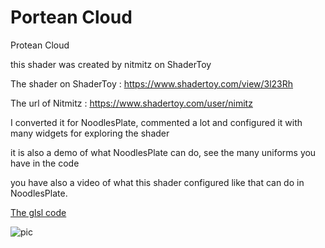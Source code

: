 ---
sidebar_position: 2
---

# Portean Cloud

Protean Cloud 

this shader was created by nitmitz on ShaderToy

The shader on ShaderToy : https://www.shadertoy.com/view/3l23Rh
 
The url of Nitmitz : https://www.shadertoy.com/user/nimitz

I converted it for NoodlesPlate, commented a lot 
and configured it with many widgets for exploring the shader 

it is also a demo of what NoodlesPlate can do, 
see the many uniforms you have in the code

you have also a video of what this shader configured like that can do in NoodlesPlate.
<ReactPlayer playing controls url='/img/ProteanCloud/video.mp4' />
 
[The glsl code](/img/ProteanCloud/ProteanClouds.glsl)

![pic](/img/ProteanCloud/pic.png)
